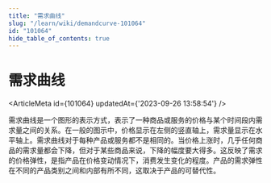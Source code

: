 ```yaml
---
title: "需求曲线"
slug: "/learn/wiki/demandcurve-101064"
id: "101064"
hide_table_of_contents: true
---
```



# 需求曲线

<ArticleMeta id={101064} updatedAt={'2023-09-26 13:58:54'} />
<div className='border-solid border-b border-t-0 my-4 border-[var(--ifm-color-gray-300)]' />

需求曲线是一个图形的表示方式，表示了一种商品或服务的价格与某个时间段内需求量之间的关系。在一般的图示中，价格显示在左侧的竖直轴上，需求量显示在水平轴上。需求曲线对于每种产品或服务都不是相同的。当价格上涨时，几乎任何商品的需求量都会下降，但对于某些商品来说，下降的幅度要大得多。这反映了需求的价格弹性，是指产品在价格变动情况下，消费发生变化的程度。产品的需求弹性在不同的产品类别之间和内部有所不同，这取决于产品的可替代性。
